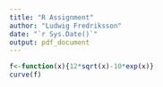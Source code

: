 ```yaml
---
title: "R Assignment"
author: "Ludwig Fredriksson"
date: "`r Sys.Date()`"
output: pdf_document
---
```





```r
f<-function(x){12*sqrt(x)-10*exp(x)}
curve(f)

```